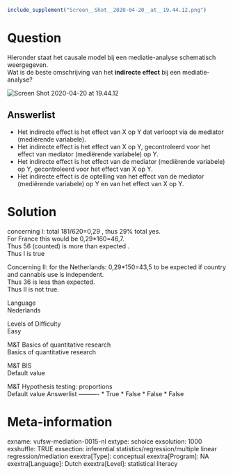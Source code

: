 ```r
include_supplement("Screen__Shot__2020-04-20__at__19.44.12.png")
```

Question
========
Hieronder staat het causale model bij een mediatie-analyse schematisch
weergegeven.  
Wat is de beste omschrijving van het **indirecte effect** bij een
mediatie-analyse?  
  
<img src="Screen__Shot__2020-04-20__at__19.44.12.png"
class="fr-fic fr-dii enlargeimage tvcss_2"
alt="Screen Shot 2020-04-20 at 19.44.12" />

Answerlist
----------
* Het indirecte effect is het effect van X op Y dat verloopt via de
  mediator (mediërende variabele).
* Het indirecte effect is het effect van X op Y, gecontroleerd voor het
  effect van mediator (mediërende variabele) op Y.
* Het indirecte effect is het effect van de mediator (mediërende
  variabele) op Y, gecontroleerd voor het effect van X op Y.
* Het indirecte effect is de optelling van het effect van de mediator
  (mediërende variabele) op Y en van het effect van X op Y.

Solution
========





concerning I: total 181/620=0,29 , thus 29% total yes.  
For France this would be 0,29\*160=46,7.  
Thus 56 (counted) is more than expected .  
Thus I is true  
  
Concerning II: for the Netherlands: 0,29\*150=43,5 to be expected if
country and cannabis use is independent.  
Thus 36 is less than expected.  
Thus II is not true.





Language  
Nederlands

Levels of Difficulty  
Easy

M&T Basics of quantitative research  
Basics of quantitative research

M&T BIS  
Default value

M&T Hypothesis testing: proportions  
Default value
Answerlist
----------
* True
* False
* False
* False

Meta-information
================
exname: vufsw-mediation-0015-nl
extype: schoice
exsolution: 1000
exshuffle: TRUE
exsection: inferential statistics/regression/multiple linear regression/mediation
exextra[Type]: conceptual
exextra[Program]: NA
exextra[Language]: Dutch
exextra[Level]: statistical literacy

